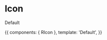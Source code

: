 

<Meta title="Icon" component={RIcon} />

# Icon

<ArgsTable of={RIcon} />

Default

<Canvas>
  <Story name="Index">
    {{
      components: { RIcon },
      template: '<r-app><r-icon>Default</r-icon></r-app>',
    }}
  </Story>
</Canvas>
